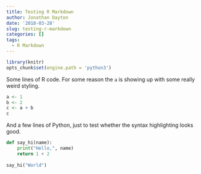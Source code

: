 ```yaml
---
title: Testing R Markdown
author: Jonathan Dayton
date: '2018-03-28'
slug: testing-r-markdown
categories: []
tags:
  - R Markdown
---
```


```r
library(knitr)
opts_chunk$set(engine.path = 'python3')
```

Some lines of R code.  For some reason the `a` is showing up with some really weird styling.

```r
a <- 1
b <- 2
c <- a + b
c
```

And a few lines of Python, just to test whether the syntax highlighting looks good.

```python
def say_hi(name):
    print("Hello,", name)
    return 1 + 2
    
say_hi("World")
```